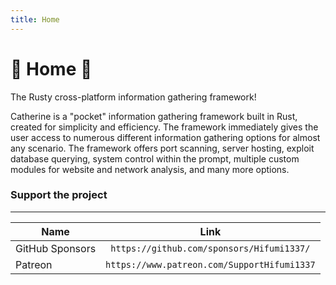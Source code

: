 ```yaml
---
title: Home
---
```


# 🦀 Home 🦀

The Rusty cross-platform information gathering framework!

Catherine is a "pocket" information gathering framework built in Rust, created for simplicity and efficiency. The framework immediately gives the user access to numerous different information gathering options for almost any scenario. The framework offers port scanning, server hosting, exploit database querying, system control within the prompt, multiple custom modules for website and network analysis, and many more options.

### Support the project

---

| Name            |                    Link                     |
| --------------- | :-----------------------------------------: |
| GitHub Sponsors |  `https://github.com/sponsors/Hifumi1337/`  |
| Patreon         | `https://www.patreon.com/SupportHifumi1337` |

